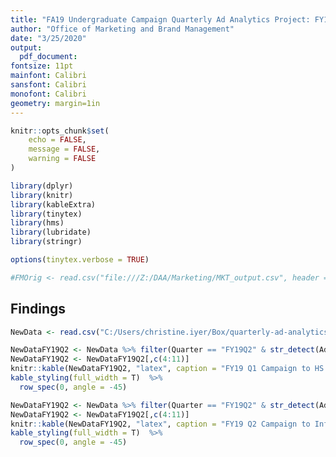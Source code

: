 ```yaml
---
title: "FA19 Undergraduate Campaign Quarterly Ad Analytics Project: FY19 Q2"
author: "Office of Marketing and Brand Management"
date: "3/25/2020"
output:
  pdf_document:
fontsize: 11pt
mainfont: Calibri
sansfont: Calibri
monofont: Calibri
geometry: margin=1in
---
```





```r
knitr::opts_chunk$set(
	echo = FALSE,
	message = FALSE,
	warning = FALSE
)
```

```r
library(dplyr)
library(knitr)
library(kableExtra)
library(tinytex)
library(hms)
library(lubridate)
library(stringr)
```


```r
options(tinytex.verbose = TRUE)
```

```r
#FMOrig <- read.csv("file:///Z:/DAA/Marketing/MKT_output.csv", header = T, stringsAsFactors = F)
```

## Findings


```r
NewData <- read.csv("C:/Users/christine.iyer/Box/quarterly-ad-analytics-projects/Flowchart.csv", header = T, stringsAsFactors = F)
```

```r
NewDataFY19Q2 <- NewData %>% filter(Quarter == "FY19Q2" & str_detect(Ad, "HS"))
NewDataFY19Q2 <- NewDataFY19Q2[,c(4:11)]
knitr::kable(NewDataFY19Q2, "latex", caption = "FY19 Q1 Campaign to HS Students", booktabs = T)%>%
kable_styling(full_width = T)  %>%
  row_spec(0, angle = -45)
```

```r
NewDataFY19Q2 <- NewData %>% filter(Quarter == "FY19Q2" & str_detect(AdSet, "FA19_UG_IN_PIN_DISP_BR"))
NewDataFY19Q2 <- NewDataFY19Q2[,c(4:11)]
knitr::kable(NewDataFY19Q2, "latex", caption = "FY19 Q2 Campaign to Influencers", booktabs = T)%>%
kable_styling(full_width = T)  %>%
  row_spec(0, angle = -45)
```